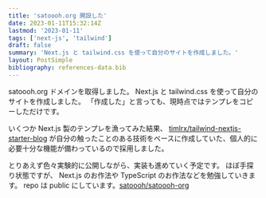 ```yaml
---
title: 'satoooh.org 開設した'
date: 2023-01-11T15:32:14Z
lastmod: '2023-01-11'
tags: ['next-js', 'tailwind']
draft: false
summary: 'Next.js と tailwind.css を使って自分のサイトを作成しました。'
layout: PostSimple
bibliography: references-data.bib
---
```


satoooh.org ドメインを取得しました。
Next.js と tailwind.css を使って自分のサイトを作成しました。
「作成した」と言っても、現時点ではテンプレをコピーしただけです。

いくつか Next.js 製のテンプレを漁ってみた結果、 [timlrx/tailwind-nextjs-starter-blog](https://github.com/timlrx/tailwind-nextjs-starter-blog) が自分の触ったことのある技術をベースに作成していた、個人的に必要十分な機能が備わっているので採用しました。

とりあえず色々実験的に公開しながら、実装も進めていく予定です。
ほぼ手探り状態ですが、 Next.js のお作法や TypeScript のお作法などを勉強していきます。
repo は public にしています。[satoooh/satoooh-org](https://github.com/satoooh/satoooh-org)
